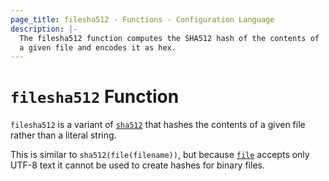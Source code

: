```yaml
---
page_title: filesha512 - Functions - Configuration Language
description: |-
  The filesha512 function computes the SHA512 hash of the contents of
  a given file and encodes it as hex.
---
```


# `filesha512` Function

`filesha512` is a variant of [`sha512`](/opentf/language/functions/sha512)
that hashes the contents of a given file rather than a literal string.

This is similar to `sha512(file(filename))`, but
because [`file`](/opentf/language/functions/file) accepts only UTF-8 text it cannot be used to
create hashes for binary files.
